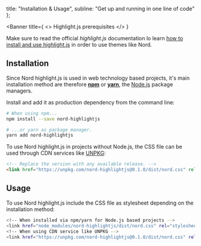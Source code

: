 

  title: "Installation & Usage",
  subline: "Get up and running in one line of code"
};

<ShrinkedWidth value={25}>

<SpaceBox mTop={4} mBottom={4}>
  <WindowCode />
</SpaceBox>

</ShrinkedWidth>

<ShrinkedWidth value={80}>

<WIPNotice />

<Banner
  title={
    <>
      Highlight.js prerequisites
    </>
  }
>

Make sure to read the official _highlight.js_ documentation lo learn [how to install and use highlight.js][hjs-usage] in order to use themes like Nord.

</Banner>

## Installation

Since Nord highlight.js is used in web technology based projects, it's main installation method are therefore [**npm**][npm] or [**yarn**][yarn], the [Node.js][] package managers.

Install and add it as production dependency from the command line:

```sh
# When using npm...
npm install --save nord-highlightjs

# ...or yarn as package manager.
yarn add nord-highlightjs
```

To use Nord highlight.js in projects without Node.js, the CSS file can be used through CDN services like [UNPKG][]:

```html
<!-- Replace the version with any available release. -->
<link href="https://unpkg.com/nord-highlightjs@0.1.0/dist/nord.css" rel="stylesheet" type="text/css" />
```

## Usage

To use Nord highlight.js include the CSS file as stylesheet depending on the installation method:

```sh
<!-- When installed via npm/yarn for Node.js based projects -->
<link href="node_modules/nord-highlightjs/dist/nord.css" rel="stylesheet" type="text/css" />
<!-- When using CDN service like UNPKG -->
<link href="https://unpkg.com/nord-highlightjs@0.1.0/dist/nord.css" rel="stylesheet" type="text/css" />
```

</ShrinkedWidth>

[hjs-usage]: https://highlightjs.org/usage
[node.js]: https://nodejs.org
[npm]: https://www.npmjs.com
[unpkg]: https://unpkg.com
[yarn]: https://yarnpkg.com

